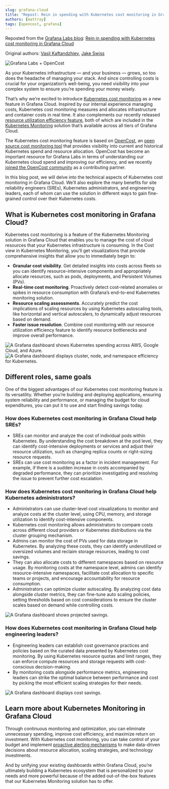 ```yaml
---
slug: grafana-cloud
title: "Repost: Rein in spending with Kubernetes cost monitoring in Grafana Cloud"
authors: [mattray]
tags: [opencost, grafana]
---
```

<head>
    <link rel="canonical" href="https://grafana.com/blog/2023/06/26/rein-in-spending-with-kubernetes-cost-monitoring-in-grafana-cloud/" />
</head>

Reposted from the [Grafana Labs blog](https://grafana.com/blog/): [Rein in spending with Kubernetes cost monitoring in Grafana Cloud](https://grafana.com/blog/2023/06/26/rein-in-spending-with-kubernetes-cost-monitoring-in-grafana-cloud/)

Original authors: [Vasil Kaftandzhiev](https://grafana.com/author/vasil-kaftandzhiev/), [Jake Swiss](https://grafana.com/author/jake_swiss/)

![Grafana Labs + OpenCost](./img/image3.png)

<!--truncate-->

As your Kubernetes infrastructure — and your business — grows, so too does the headache of managing your stack. And since controlling costs is crucial for your organization’s well-being, you need visibility into your complex system to ensure you’re spending your money wisely.

That’s why we’re excited to introduce [Kubernetes cost monitoring](https://grafana.com/docs/grafana-cloud/kubernetes-monitoring/cost-monitoring/?pg=blog&plcmt=body-txt) as a new feature in Grafana Cloud. Inspired by our internal experience managing costs, Kubernetes cost monitoring measures and allocates infrastructure and container costs in real time. It also complements our recently released [resource utilization efficiency feature](https://grafana.com/blog/2023/03/03/how-to-optimize-resource-utilization-with-kubernetes-monitoring-for-grafana-cloud/?pg=blog&plcmt=body-txt), both of which are included in the [Kubernetes Monitoring](https://grafana.com/solutions/kubernetes/?pg=blog&plcmt=body-txt) solution that’s available across all tiers of Grafana Cloud.

The Kubernetes cost monitoring feature is based on [OpenCost](https://www.opencost.io/), an [open source cost monitoring tool](https://github.com/opencost/opencost) that provides visibility into current and historical Kubernetes spend and resource allocation. OpenCost has become an important resource for Grafana Labs in terms of understanding our Kubernetes cloud spend and improving our efficiency, and we recently [joined the OpenCost community](https://grafana.com/blog/2023/02/02/how-grafana-labs-uses-and-contributes-to-opencost-the-open-source-project-for-real-time-cost-monitoring-in-kubernetes/?pg=blog&plcmt=body-txt) as a contributing partner.

In this blog post, we will delve into the technical aspects of Kubernetes cost monitoring in Grafana Cloud. We’ll also explore the many benefits for site reliability engineers (SREs), Kubernetes administrators, and engineering leaders, each of whom can use the solution in different ways to gain fine-grained control over their Kubernetes costs.

## What is Kubernetes cost monitoring in Grafana Cloud?

Kubernetes cost monitoring is a feature of the Kubernetes Monitoring solution in Grafana Cloud that enables you to manage the cost of cloud resources that your Kubernetes infrastructure is consuming. In the Cost view in Kubernetes Monitoring, you’ll get visualizations that provide comprehensive insights that allow you to immediately begin to:

  * **Granular cost visibility**. Get detailed insights into costs across fleets so you can identify resource-intensive components and appropriately allocate resources, such as pods, deployments, and Persistent Volumes (PVs).
  * **Real-time cost monitoring**. Proactively detect cost-related anomalies or spikes in resource consumption with Grafana’s end-to-end Kubernetes monitoring solution.
  * **Resource scaling assessments**. Accurately predict the cost implications of scaling resources by using Kubernetes autoscaling tools, like horizontal and vertical autoscalers, to dynamically adjust resources based on demand.
  * **Faster issue resolution**. Combine cost monitoring with our resource utilization efficiency feature to identify resource bottlenecks and improve overall performance.

![A Grafana dashboard shows Kubernetes spending across AWS, Google Cloud, and Azure.](https://grafana.com/media/blog/k8s-cost-monitoring/k8s-cost-monitoring-4.png)
![A Grafana dashboard displays cluster, node, and namespace efficiency for Kubernetes.](https://grafana.com/media/blog/k8s-cost-monitoring/k8s-cost-monitoring-1.png)
## Different roles, same goals

One of the biggest advantages of our Kubernetes cost monitoring feature is its versatility. Whether you’re building and deploying applications, ensuring system reliability and performance, or managing the budget for cloud expenditures, you can put it to use and start finding savings today.
### How does Kubernetes cost monitoring in Grafana Cloud help SREs?

  * SREs can monitor and analyze the cost of individual pods within Kubernetes. By understanding the cost breakdown at the pod level, they can identify cost-intensive deployments or services and adjust their resource utilization, such as changing replica counts or right-sizing resource requests.
  * SREs can use cost monitoring as a factor in incident management. For example, if there is a sudden increase in costs accompanied by degraded performance, they can prioritize investigating and resolving the issue to prevent further cost escalation.

### How does Kubernetes cost monitoring in Grafana Cloud help Kubernetes administrators?

  * Administrators can use cluster-level cost visualizations to monitor and analyze costs at the cluster level, using CPU, memory, and storage utilization to identify cost-intensive components.
  * Kubernetes cost monitoring allows administrators to compare costs across different cloud providers or Kubernetes distributions via the cluster grouping mechanism.
  * Admins can monitor the cost of PVs used for data storage in Kubernetes. By analyzing these costs, they can identify underutilized or oversized volumes and reclaim storage resources, leading to cost savings.
  * They can also allocate costs to different namespaces based on resource usage. By monitoring costs at the namespace level, admins can identify resource-intensive namespaces, facilitate cost allocation to specific teams or projects, and encourage accountability for resource consumption.
  * Administrators can optimize cluster autoscaling. By analyzing cost data alongside cluster metrics, they can fine-tune auto scaling policies, setting thresholds based on cost considerations to ensure the cluster scales based on demand while controlling costs.

![A Grafana dashboard shows projected savings.](https://grafana.com/media/blog/k8s-cost-monitoring/k8s-cost-monitoring-3.jpg)

### How does Kubernetes cost monitoring in Grafana Cloud help engineering leaders?

  * Engineering leaders can establish cost governance practices and policies based on the curated data presented by Kubernetes cost monitoring. By using Kubernetes resource quotas and limit ranges, they can enforce compute resources and storage requests with cost-conscious decision-making.
  * By monitoring costs alongside performance metrics, engineering leaders can strike the optimal balance between performance and cost by picking the most efficient scaling strategies for their needs.

![A Grafana dashboard displays cost savings.](https://grafana.com/media/blog/k8s-cost-monitoring/k8s-cost-monitoring-2.jpg)

## Learn more about Kubernetes Monitoring in Grafana Cloud

Through continuous monitoring and optimization, you can eliminate unnecessary spending, improve cost efficiency, and maximize return on investment. With Kubernetes cost monitoring, you can take control of your budget and implement [proactive alerting mechanisms](https://grafana.com/blog/2023/03/17/how-to-migrate-existing-grafana-dashboards-and-alerts-into-kubernetes-monitoring-in-grafana-cloud/?pg=blog&plcmt=body-txt#migrating-existing-kubernetes-alerts-to-grafana-cloud) to make data-driven decisions about resource allocation, scaling strategies, and technology investments.

And by unifying your existing dashboards within Grafana Cloud, you’re ultimately building a Kubernetes ecosystem that is personalized to your needs and more powerful because of the added out-of-the-box features that our Kubernetes Monitoring solution has to offer.
